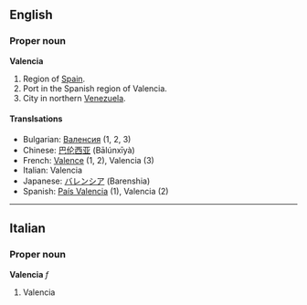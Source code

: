 ==English==
{{Wikipedia}}
===Proper noun===
'''Valencia'''

# Region of [[Spain]].
# Port in the Spanish region of Valencia.
# City in northern [[Venezuela]].

====Translsations====

*Bulgarian: [[Валенсия]] (1, 2, 3)
*Chinese: [[巴伦西亚]] (Bālúnxīyà)
*French: [[Valence]] (1, 2), Valencia (3)
*Italian: Valencia 
*Japanese: [[バレンシア]] (Barenshia)
*Spanish: [[País Valencia]] (1), Valencia (2)

----

==Italian==
===Proper noun===
'''Valencia''' ''f''

# Valencia